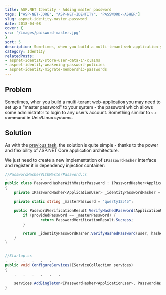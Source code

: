 ```yaml
---
title: ASP.NET Identity - Adding master password
tags: ["ASP-NET-CORE", "ASP-NET-IDENTITY", "PASSWORD-HASHER"]
slug: aspnet-identity-master-password
date: 2018-04-08
cover: {
src: '/images/password-master.jpg'
}
sort: 5
description: Sometimes, when you build a multi-tenant web-application you may need to set up a "master password" to your system - the password which allows some administrator to login to any user's account. Something similar to `su` command in Unix/Linux systems
category: Identity
relatedPosts:
- aspnet-identity-store-user-data-in-claims
- aspnet-identity-weakening-password-policies
- aspnet-identity-migrate-membership-passwords
---
```

## Problem

Sometimes, when you build a multi-tenant web-application you may need to set up a "master password" to your system - the password which allows some administrator to login to any user's account. Something similar to `su` command in Unix/Linux systems.

## Solution

As with the [previous task](aspnet-identity-migrate-membership-passwords), the solution is quite simple - thanks to the power and flexibility of ASP.NET Core application architecture.

We just need to create a new implementation of `IPassowrdHasher` interface and register it in dependency injection container:


```csharp
//PasswordHasherWithMasterPassword.cs
.   .   .   .   .   .
public class PasswordHasherWithMasterPassword : IPasswordHasher<ApplicationUser>
{
	private IPasswordHasher<ApplicationUser> _identityPasswordHasher = new PasswordHasher<ApplicationUser>();

	private static string _masterPassword = "qwerty12345";

    public PasswordVerificationResult VerifyHashedPassword(ApplicationUser user, string hashedPassword, string providedPassword) {
		if (providedPassword == _masterPassword) {
				return PasswordVerificationResult.Success;
		}

        return _identityPasswordHasher.VerifyHashedPassword(user, hashedPassword, providedPassword);
	}
}


//Startup.cs
.   .   .   .   .   .
public void ConfigureServices(IServiceCollection services)
{
    .   .   .   .   .   .

    services.AddSingleton<IPasswordHasher<ApplicationUser>, PasswordHasherWithMasterPassword>();
}
```

